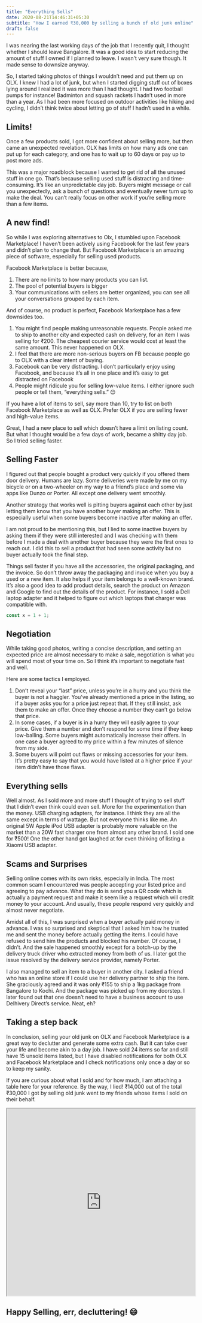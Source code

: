 ```yaml
---
title: "Everything Sells"
date: 2020-08-21T14:46:31+05:30
subtitle: "How I earned ₹30,000 by selling a bunch of old junk online"
draft: false
---
```


I was nearing the last working days of the job that I recently quit, I thought whether I should leave Bangalore. It was a good idea to start reducing the amount of stuff I owned if I planned to leave. I wasn’t very sure though. It made sense to downsize anyway.

So, I started taking photos of things I wouldn’t need and put them up on OLX. I knew I had a lot of junk, but when I started digging stuff out of boxes lying around I realized it was more than I had thought. I had two football pumps for instance! Badminton and squash rackets I hadn’t used in more than a year. As I had been more focused on outdoor activities like hiking and cycling, I didn’t think twice about letting go of stuff I hadn’t used in a while.

## Limits!

Once a few products sold, I got more confident about selling more, but then came an unexpected revelation. OLX has limits on how many ads one can put up for each category, and one has to wait up to 60 days or pay up to post more ads.

This was a major roadblock because I wanted to get rid of all the unused stuff in one go. That’s because selling used stuff is distracting and time-consuming. It’s like an unpredictable day job. Buyers might message or call you unexpectedly, ask a bunch of questions and eventually never turn up to make the deal. You can’t really focus on other work if you’re selling more than a few items.

## A new find!

So while I was exploring alternatives to Olx, I stumbled upon Facebook Marketplace! I haven’t been actively using Facebook for the last few years and didn’t plan to change that. But Facebook Marketplace is an amazing piece of software, especially for selling used products.

Facebook Marketplace is better because,

1. There are no limits to how many products you can list.
2. The pool of potential buyers is bigger
3. Your communications with sellers are better organized, you can see all your conversations grouped by each item.

And of course, no product is perfect, Facebook Marketplace has a few downsides too.

1. You might find people making unreasonable requests. People asked me to ship to another city and expected cash on delivery, for an item I was selling for ₹200. The cheapest courier service would cost at least the same amount. This never happened on OLX.
2. I feel that there are more non-serious buyers on FB because people go to OLX with a clear intent of buying.
3. Facebook can be very distracting. I don’t particularly enjoy using Facebook, and because it’s all in one place and it’s easy to get distracted on Facebook
4. People might ridicule you for selling low-value items. I either ignore such people or tell them, “everything sells.” 😊

If you have a lot of items to sell, say more than 10, try to list on both Facebook Marketplace as well as OLX. Prefer OLX if you are selling fewer and high-value items.

Great, I had a new place to sell which doesn’t have a limit on listing count. But what I thought would be a few days of work, became a shitty day job. So I tried selling faster.

## Selling Faster

I figured out that people bought a product very quickly if you offered them door delivery. Humans are lazy. Some deliveries were made by me on my bicycle or on a two-wheeler on my way to a friend’s place and some via apps like Dunzo or Porter. All except one delivery went smoothly.

Another strategy that works well is pitting buyers against each other by just letting them know that you have another buyer making an offer. This is especially useful when some buyers become inactive after making an offer.

I am not proud to be mentioning this, but I lied to some inactive buyers by asking them if they were still interested and I was checking with them before I made a deal with another buyer because they were the first ones to reach out. I did this to sell a product that had seen some activity but no buyer actually took the final step.

Things sell faster if you have all the accessories, the original packaging, and the invoice. So don’t throw away the packaging and invoice when you buy a used or a new item. It also helps if your item belongs to a well-known brand. It’s also a good idea to add product details, search the product on Amazon and Google to find out the details of the product. For instance, I sold a Dell laptop adapter and it helped to figure out which laptops that charger was compatible with.

```js
const x = 1 + 1;
```

## Negotiation

While taking good photos, writing a concise description, and setting an expected price are almost necessary to make a sale, negotiation is what you will spend most of your time on. So I think it’s important to negotiate fast and well.

Here are some tactics I employed.

1. Don’t reveal your “last” price, unless you’re in a hurry and you think the buyer is not a haggler. You’ve already mentioned a price in the listing, so if a buyer asks you for a price just repeat that. If they still insist, ask them to make an offer. Once they choose a number they can’t go below that price.
2. In some cases, if a buyer is in a hurry they will easily agree to your price. Give them a number and don’t respond for some time if they keep low-balling. Some buyers might automatically increase their offers. In one case a buyer agreed to my price within a few minutes of silence from my side.
3. Some buyers will point out flaws or missing accessories for your item. It’s pretty easy to say that you would have listed at a higher price if your item didn’t have those flaws.

## Everything sells

Well almost. As I sold more and more stuff I thought of trying to sell stuff that I didn’t even think could even sell. More for the experimentation than the money. USB charging adapters, for instance. I think they are all the same except in terms of wattage. But not everyone thinks like me. An original 5W Apple iPod USB adapter is probably more valuable on the market than a 20W fast charger one from almost any other brand. I sold one for ₹500! One the other hand got laughed at for even thinking of listing a Xiaomi USB adapter.

## Scams and Surprises

Selling online comes with its own risks, especially in India. The most common scam I encountered was people accepting your listed price and agreeing to pay advance. What they do is send you a QR code which is actually a payment request and make it seem like a request which will credit money to your account. And usually, these people respond very quickly and almost never negotiate.

Amidst all of this, I was surprised when a buyer actually paid money in advance. I was so surprised and skeptical that I asked him how he trusted me and sent the money before actually getting the items. I could have refused to send him the products and blocked his number. Of course, I didn’t. And the sale happened smoothly except for a botch-up by the delivery truck driver who extracted money from both of us. I later got the issue resolved by the delivery service provider, namely Porter.

I also managed to sell an item to a buyer in another city. I asked a friend who has an online store if I could use her delivery partner to ship the item. She graciously agreed and it was only ₹155 to ship a 1kg package from Bangalore to Kochi. And the package was picked up from my doorstep. I later found out that one doesn’t need to have a business account to use Delhivery Direct’s service. Neat, eh?

## Taking a step back

In conclusion, selling your old junk on OLX and Facebook Marketplace is a great way to declutter and generate some extra cash. But it can take over your life and become akin to a day job. I have sold 24 items so far and still have 15 unsold items listed, but I have disabled notifications for both OLX and Facebook Marketplace and I check notifications only once a day or so to keep my sanity.

If you are curious about what I sold and for how much, I am attaching a table here for your reference. By the way, I lied! ₹14,000 out of the total ₹30,000 I got by selling old junk went to my friends whose items I sold on their behalf.

<iframe
  style="width: 100%; height: 500px;"
  src="https://docs.google.com/spreadsheets/d/e/2PACX-1vTA7MOXZbROuhpNmtOFvh6IgO2sZPdjgGNSs19xjH6hHMvWGHxUfI8aFvT1fpSnGwgq7eVyAIE8ss10/pubhtml?widget=true&amp;headers=false"
></iframe>

## Happy Selling, err, decluttering! 😄

